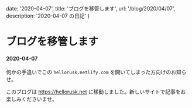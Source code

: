 
  date: '2020-04-07',
  title: 'ブログを移管します',
  url: '/blog/2020/04/07',
  description: '2020-04-07 の日記'
}

<ModeSwitch />

# ブログを移管します
#### 2020-04-07

何かの手違いでこの `hellorusk.netlify.com` を開いてしまった方向けのお知らせ。

このブログは https://hellorusk.net に移動しました。新しいサイトで記事をお楽しみくださいませ。



<BlogLayout meta={meta} />
<BlogMeta meta={meta} />
